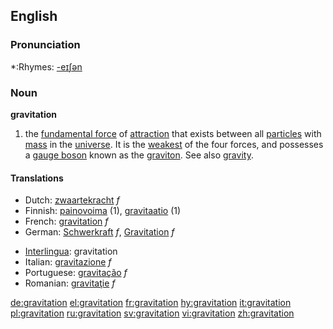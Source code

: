 {{see|Gravitation}}
==English==

===Pronunciation===
*:Rhymes: [[Rhymes:English:-eɪʃǝn|-eɪʃǝn]]

===Noun===
'''gravitation'''

# {{physics}} the [[fundamental force]] of [[attraction]] that exists between all [[particle]]s with [[mass]] in the [[universe]].  It is the [[weakest]] of the four forces, and possesses a [[gauge boson]] known as the [[graviton]].  See also [[gravity]].

====Translations====
{{top}}
*Dutch: [[zwaartekracht]] ''f''
*Finnish: [[painovoima]] (1), [[gravitaatio]] (1)
*French: [[gravitation]] ''f''
*German: [[Schwerkraft]] ''f'', [[Gravitation]] ''f''
{{mid}}
*[[Interlingua]]: gravitation
*Italian: [[gravitazione]] ''f''
*Portuguese: [[gravitação]] ''f''
*Romanian: [[gravitaţie]] ''f''
{{bottom}}

[[de:gravitation]]
[[el:gravitation]]
[[fr:gravitation]]
[[hy:gravitation]]
[[it:gravitation]]
[[pl:gravitation]]
[[ru:gravitation]]
[[sv:gravitation]]
[[vi:gravitation]]
[[zh:gravitation]]